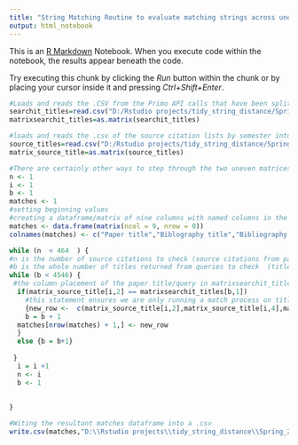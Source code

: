 ```yaml
---
title: "String Matching Routine to evaluate matching strings across unequal matrices/dataframes"
output: html_notebook
---
```


This is an [R Markdown](http://rmarkdown.rstudio.com) Notebook. When you execute code within the notebook, the results appear beneath the code. 

Try executing this chunk by clicking the *Run* button within the chunk or by placing your cursor inside it and pressing *Ctrl+Shift+Enter*. 


```r

#Loads and reads the .CSV from the Primo API calls that have been split into one observation per row into a dataframe and then expressed as a matrix
searchit_titles=read.csv("D:/Rstudio projects/tidy_string_distance/Spring_2021/Normalized/paperTitles-inSearchItYes-Spri2021-noRefnoNewsnoReview-oneObsPerRow-normalized.csv")
matrixsearchit_titles=as.matrix(searchit_titles)

#loads and reads the .csv of the source citation lists by semester into a dataframe and then expressed as a matrix
source_titles=read.csv("D:/Rstudio projects/tidy_string_distance/Spring_2021/Normalized/spring-2021-paper-citations-normalized.csv")
matrix_source_title=as.matrix(source_titles)


```




```r
#There are certainly other ways to step through the two uneven matrices and compare the data across columns.  As often happens,  once this worked, it didn't seem necessary to spend more time trying to refine the method of stepping though the matrices
n <- 1
i <- 1
b <- 1
matches <- 1
#setting beginning values
#creating a dataframe/matrix of nine columns with named columns in the header
matches <- data.frame(matrix(ncol = 9, nrow = 0))
colnames(matches) <- c("Paper title","Biblography title","Bibliography Type","Query","Search It Title","Search It Type","Jaccard Score", "JW","LV")

while (n  < 464  ) {
#n is the number of source citations to check (source citations from papers, for spring 21 citation count is 463) 
#b is the whole number of titles returned from queries to check  (titles returned from discovery layer to compare against. for spring 2021 this will be different based on the facets and the queries....4273.)
while (b < 4546) {
 #the column placement of the paper title/query in matrixsearchit_titles changed depending on the semester files being run fall2020 it is  matrixsearchit_titles[b,2] spring 2021 it is  matrixsearchit_titles[b,1] .. also means we need to slide the stringdist comparators down one from tolower(matrixsearchit_titles[b,4] to tolower(matrixsearchit_titles[b,3]
  if(matrix_source_title[i,2] == matrixsearchit_titles[b,1])  
    #this statement ensures we are only running a match process on titles that are germane ==  these two cells represent the Paper/Query match point.
    {new_row <-  c(matrix_source_title[i,2],matrix_source_title[i,4],matrix_source_title[i,6],matrixsearchit_titles[b,1],matrixsearchit_titles[b,3],matrixsearchit_titles[b,4],stringdist(tolower(matrix_source_title[i,4]),tolower(matrixsearchit_titles[b,3]), method = "jaccard", q = "7"),stringdist(tolower(matrix_source_title[i,4]),tolower(matrixsearchit_titles[b,3]), method = "jw"),stringdist(tolower(matrix_source_title[i,4]),tolower(matrixsearchit_titles[b,3]), method = "jw", p ="0"))
    b = b + 1
  matches[nrow(matches) + 1,] <- new_row
  }
  else {b = b+1}
   
 }
  i = i +1
  n <- i
  b <- 1
  
  
}
```
```r

#Witing the resultant matches dataframe into a .csv
write.csv(matches,"D:\\Rstudio projects\\tidy_string_distance\\Spring_2021\\Normalized\\Spring2021_noNewsnoRefsnoReviews_normalized_JW2_matches.csv")

```

